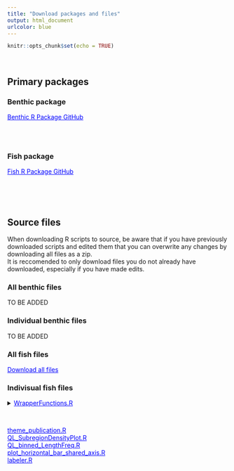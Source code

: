 ```yaml
---
title: "Download packages and files"
output: html_document
urlcolor: blue
---
```


```r
knitr::opts_chunk$set(echo = TRUE)
```

<br>

## Primary packages {.tabset}

### Benthic package
<a href="https://github.com/shgroves/NCRMP_benthics" target="_blank" style="color:blue"> Benthic R Package GitHub</a>

<br><br>

### Fish package
<a href="https://github.com/jeremiaheb/rvc" target="_blank" style="color:blue"> Fish R Package GitHub</a>

<br><br><br>


## Source files {.tabset}

<!-- To add a download link, use the following format:
<a href="path/to/file" download style="color:blue">Download ____</a>

NOTE: All fish files should be in the folder fish_plots, and all benthic files should be in XXXXX. Both zip files should be remade when R scripts are added to the folders, and a note should be made at the top of updates.RMD with the date.
-->

When downloading R scripts to source, be aware that if you have previously downloaded scripts and edited them that you can overwrite any changes by downloading all files as a zip. <br>
It is reccomended to only download files you do not already have downloaded, especially if you have made edits.

### All benthic files
TO BE ADDED

### Individual benthic files
TO BE ADDED

### All fish files
<a href="./fish_plots/fish-files.zip" download style="color:blue">Download all files</a>

### Indivisual fish files
<details><summary><a href="./fish_plots/WrapperFunctions.R" download style="color:blue">WrapperFunctions.R</a></summary>

Lorem ipsum dolor sit amet, consectetur adipiscing elit, sed do
eiusmod tempor incididunt ut labore et dolore magna aliqua. Ut
enim ad minim veniam, quis nostrud exercitation ullamco laboris
nisi ut aliquip ex ea commodo consequat. Duis aute irure dolor
in reprehenderit in voluptate velit esse cillum dolore eu fugiat
nulla pariatur.

</details> <br>

<a href="./fish_plots/theme_publication.R" download style="color:blue">theme_publication.R</a> <br>
<a href="./fish_plots/QL_SubregionDensityPlot.R" download style="color:blue">QL_SubregionDensityPlot.R</a> <br>
<a href="./fish_plots/QL_binned_LengthFreq.R" download style="color:blue">QL_binned_LengthFreq.R</a> <br>
<a href="./fish_plots/plot_horizontal_bar_shared_axis.R" download style="color:blue">plot_horizontal_bar_shared_axis.R</a> <br>
<a href="./fish_plots/labeler.R" download style="color:blue">labeler.R</a> <br>

